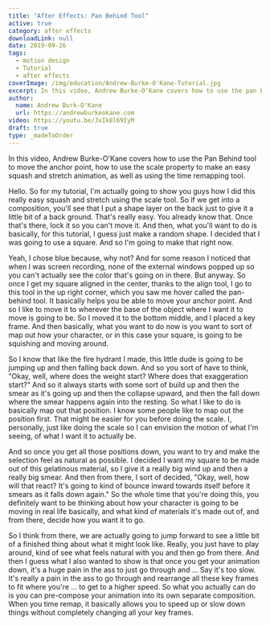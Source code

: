```yaml
---
title: "After Effects: Pan Behind Tool"
active: true
category: after effects
downloadLink: null
date: 2019-09-26
tags:
  - motion design
  - Tutorial
  - after effects
coverImage: /img/education/Andrew-Burke-O'Kane-Tutorial.jpg
excerpt: In this video, Andrew Burke-O'Kane covers how to use the pan behind tool.
author:
  name: Andrew Burk-O'Kane
  url: https://andrewburkeokane.com
video: https://youtu.be/JvIk8l69IyM
draft: true
type: _madeToOrder
---
```


In this video, Andrew Burke-O'Kane covers how to use the Pan Behind tool to move the anchor point, how to use the scale property to make an easy squash and stretch animation, as well as using the time remapping tool.

Hello. So for my tutorial, I'm actually going to show you guys how I did this really easy squash and stretch using the scale tool. So if we get into a composition, you'll see that I put a shape layer on the back just to give it a little bit of a back ground. That's really easy. You already know that. Once that's there, lock it so you can't move it. And then, what you'll want to do is basically, for this tutorial, I guess just make a random shape. I decided that I was going to use a square. And so I'm going to make that right now.

Yeah, I chose blue because, why not? And for some reason I noticed that when I was screen recording, none of the external windows popped up so you can't actually see the color that's going on in there. But anyway. So once I get my square aligned in the center, thanks to the align tool, I go to this tool in the up right corner, which you saw me hover called the pan-behind tool. It basically helps you be able to move your anchor point. And so I like to move it to wherever the base of the object where I want it to move is going to be. So I moved it to the bottom middle, and I placed a key frame. And then basically, what you want to do now is you want to sort of map out how your character, or in this case your square, is going to be squishing and moving around.

So I know that like the fire hydrant I made, this little dude is going to be jumping up and then falling back down. And so you sort of have to think, "Okay, well, where does the weight start? Where does that exaggeration start?" And so it always starts with some sort of build up and then the smear as it's going up and then the collapse upward, and then the fall down where the smear happens again into the resting. So what I like to do is basically map out that position. I know some people like to map out the position first. That might be easier for you before doing the scale. I, personally, just like doing the scale so I can envision the motion of what I'm seeing, of what I want it to actually be.

And so once you get all those positions down, you want to try and make the selection feel as natural as possible. I decided I want my square to be made out of this gelatinous material, so I give it a really big wind up and then a really big smear. And then from there, I sort of decided, "Okay, well, how will that react? It's going to kind of bounce inward towards itself before it smears as it falls down again." So the whole time that you're doing this, you definitely want to be thinking about how your character is going to be moving in real life basically, and what kind of materials it's made out of, and from there, decide how you want it to go.

So I think from there, we are actually going to jump forward to see a little bit of a finished thing about what it might look like. Really, you just have to play around, kind of see what feels natural with you and then go from there. And then I guess what I also wanted to show is that once you get your animation down, it's a huge pain in the ass to just go through and ... Say it's too slow. It's really a pain in the ass to go through and rearrange all these key frames to fit where you're ... to get to a higher speed. So what you actually can do is you can pre-compose your animation into its own separate composition. When you time remap, it basically allows you to speed up or slow down things without completely changing all your key frames.